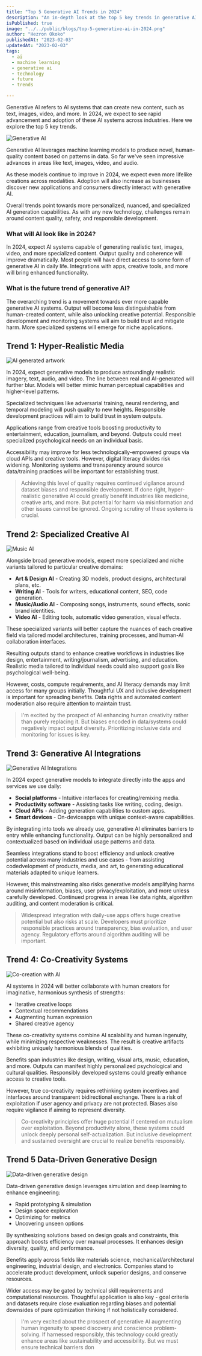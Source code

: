 ```yaml
---
title: "Top 5 Generative AI Trends in 2024"
description: "An in-depth look at the top 5 key trends in generative AI during 2024 - from hyper-realistic media to specialized creativity tools, integrations, co-creativity systems, and data-driven generative design."
isPublished: true
image: "../../public/blogs/top-5-generative-ai-in-2024.png"
author: "Hezron Okoko"
publishedAt: "2023-02-03"
updatedAt: "2023-02-03"  
tags:
  - ai
  - machine learning
  - generative ai
  - technology
  - future
  - trends

---
```



Generative AI refers to AI systems that can create new content, such as text, images, video, and more. In 2024, we expect to see rapid advancement and adoption of these AI systems across industries. Here we explore the top 5 key trends.


![Generative AI](https://masterofcode.com/wp-content/uploads/2023/10/Generative-AI-Technology-Trends.png)

Generative AI leverages machine learning models to produce novel, human-quality content based on patterns in data. So far we've seen impressive advances in areas like text, images, video, and audio. 

As these models continue to improve in 2024, we expect even more lifelike creations across modalities. Adoption will also increase as businesses discover new applications and consumers directly interact with generative AI.

Overall trends point towards more personalized, nuanced, and specialized AI generation capabilities. As with any new technology, challenges remain around content quality, safety, and responsible development.

### What will AI look like in 2024?

In 2024, expect AI systems capable of generating realistic text, images, video, and more specialized content. Output quality and coherence will improve dramatically. Most people will have direct access to some form of generative AI in daily life. Integrations with apps, creative tools, and more will bring enhanced functionality.

### What is the future trend of generative AI?  

The overarching trend is a movement towards ever more capable generative AI systems. Output will become less distinguishable from human-created content, while also unlocking creative potential. Responsible development and monitoring systems will aim to build trust and mitigate harm. More specialized systems will emerge for niche applications.

## Trend 1: Hyper-Realistic Media


![AI generated artwork](https://www.ghacks.net/wp-content/uploads/2023/08/AI-generated-art-copyright.jpg)

In 2024, expect generative models to produce astoundingly realistic imagery, text, audio, and video. The line between real and AI-generated will further blur. Models will better mimic human perceptual capabilities and higher-level patterns.

Specialized techniques like adversarial training, neural rendering, and temporal modeling will push quality to new heights. Responsible development practices will aim to build trust in system outputs.

Applications range from creative tools boosting productivity to entertainment, education, journalism, and beyond. Outputs could meet specialized psychological needs on an individual basis.  

Accessibility may improve for less technologically-empowered groups via cloud APIs and creative tools. However, digital literacy divides risk widening. Monitoring systems and transparency around source data/training practices will be important for establishing trust.


 >Achieving this level of quality requires continued vigilance around dataset biases and responsible development. If done right, hyper-realistic generative AI could greatly benefit industries like medicine, creative arts, and more. But potential for harm via misinformation and other issues cannot be ignored. Ongoing scrutiny of these systems is crucial.

## Trend 2: Specialized Creative AI

![Music AI](https://assets.snapmuse.com/computed/images/managed/insight/insight_6bvyhhTeM7cwuOFE_1686411244472.webp)

Alongside broad generative models, expect more specialized and niche variants tailored to particular creative domains:

- **Art & Design AI** - Creating 3D models, product designs, architectural plans, etc.
- **Writing AI** - Tools for writers, educational content, SEO, code generation.
- **Music/Audio AI** - Composing songs, instruments, sound effects, sonic brand identities. 
- **Video AI** - Editing tools, automatic video generation, visual effects.

These specialized variants will better capture the nuances of each creative field via tailored model architectures, training processes, and human-AI collaboration interfaces.

Resulting outputs stand to enhance creative workflows in industries like design, entertainment, writing/journalism, advertising, and education. Realistic media tailored to individual needs could also support goals like psychological well-being.

However, costs, compute requirements, and AI literacy demands may limit access for many groups initially. Thoughtful UX and inclusive development is important for spreading benefits. Data rights and automated content moderation also require attention to maintain trust.

 
>I'm excited by the prospect of AI enhancing human creativity rather than purely replacing it. But biases encoded in data/systems could negatively impact output diversity. Prioritizing inclusive data and monitoring for issues is key.

## Trend 3: Generative AI Integrations

![Generative AI Integrations](https://co-offiz.com/wp-content/uploads/2023/07/Generative-AI-1024x538.jpg)

In 2024 expect generative models to integrate directly into the apps and services we use daily:

- **Social platforms** - Intuitive interfaces for creating/remixing media.
- **Productivity software** - Assisting tasks like writing, coding, design. 
- **Cloud APIs** - Adding generation capabilities to custom apps.
- **Smart devices** - On-deviceapps with unique context-aware capabilities.

By integrating into tools we already use, generative AI eliminates barriers to entry while enhancing functionality. Output can be highly personalized and contextualized based on individual usage patterns and data.

Seamless integrations stand to boost efficiency and unlock creative potential across many industries and use cases - from assisting codedvelopment of products, media, and art, to generating educational materials adapted to unique learners.

However, this mainstreaming also risks generative models amplifying harms around misinformation, biases, user privacy/exploitation, and more unless carefully developed. Continued progress in areas like data rights, algorithm auditing, and content moderation is critical.


>Widespread integration with daily-use apps offers huge creative potential but also risks at scale. Developers must prioritize responsible practices around transparency, bias evaluation, and user agency. Regulatory efforts around algorithm auditing will be important.

## Trend 4: Co-Creativity Systems

![Co-creation with AI](https://builtin.com/sites/www.builtin.com/files/styles/og/public/2023-02/ai-creative-work.jpg)

AI systems in 2024 will better collaborate with human creators for imaginative, harmonious synthesis of strengths:

- Iterative creative loops 
- Contextual recommendations 
- Augmenting human expression
- Shared creative agency  

These co-creativity systems combine AI scalability and human ingenuity, while minimizing respective weaknesses. The result is creative artifacts exhibiting uniquely harmonious blends of qualities.

Benefits span industries like design, writing, visual arts, music, education, and more. Outputs can manifest highly personalized psychological and cultural qualities. Responsibly developed systems could greatly enhance access to creative tools.

However, true co-creativity requires rethinking system incentives and interfaces around transparent bidirectional exchange. There is a risk of exploitation if user agency and privacy are not protected. Biases also require vigilance if aiming to represent diversity.


>Co-creativity principles offer huge potential if centered on mutualism over exploitation. Beyond productivity alone, these systems could unlock deeply personal self-actualization. But inclusive development and sustained oversight are crucial to realize benefits responsibly.

## Trend 5 Data-Driven Generative Design

![Data-driven generative design](https://www.researchgate.net/publication/352937210/figure/fig2/AS:1047291641208837@1626705193288/The-Human-AI-co-creation-model.png)

Data-driven generative design leverages simulation and deep learning to enhance engineering:

- Rapid prototyping & simulation
- Design space exploration   
- Optimizing for metrics  
- Uncovering unseen options

By synthesizing solutions based on design goals and constraints, this approach boosts efficiency over manual processes. It enhances design diversity, quality, and performance.

Benefits apply across fields like materials science, mechanical/architectural engineering, industrial design, and electronics. Companies stand to accelerate product development, unlock superior designs, and conserve resources.

Wider access may be gated by technical skill requirements and computational resources. Thoughtful application is also key - goal criteria and datasets require close evaluation regarding biases and potential downsides of pure optimization thinking if not holistically considered.


>I'm very excited about the prospect of generative AI augmenting human ingenuity to speed discovery and conscience problem-solving. If harnessed responsibly, this technology could greatly enhance areas like sustainability and accessibility. But we must ensure technical barriers don
